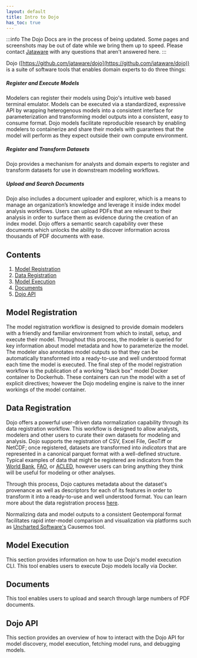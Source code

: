 ```yaml
---
layout: default
title: Intro to Dojo
has_toc: true
---
```



<CenteredImage width="300px" file="Dojo_Logo_profile.png" />

:::info
The Dojo Docs are in the process of being updated. Some pages and screenshots may be out of date while we bring them up to speed. Please contact [Jataware](mailto:dojo@jataware.com) with any questions that aren't answered here.
:::

Dojo ([https://github.com/jataware/dojo](https://github.com/jataware/dojo)) is a suite of software tools that enables domain experts to do three things:

##### Register and Execute Models

Modelers can register their models using Dojo's intuitive web based terminal emulator. Models can be executed via a standardized, expressive API by wrapping heterogenous models into a consistent interface for parameterization and transforming model outputs into a consistent, easy to consume format. Dojo models facilitate reproducible research by enabling modelers to containerize and share their models with guarantees that the model will perform as they expect outside their own compute environment.

##### Register and Transform Datasets

Dojo provides a mechanism for analysts and domain experts to register and transform datasets for use in downstream modeling workflows.

##### Upload and Search Documents

Dojo also includes a document uploader and explorer, which is a means to manage an organization’s knowledge and leverage it inside index model analysis workflows. Users can upload PDFs that are relevant to their analysis in order to surface them as evidence during the creation of an index model. Dojo offers a semantic search capability over these documents which unlocks the ability to discover information across thousands of PDF documents with ease.

<CenteredImage width="700px" file="landing-page.png" title="Dojo Landing Page" />

## Contents

1. [Model Registration](./model-registration.md)
2. [Data Registration](./data-registration.md)
3. [Model Execution](./model-execution.md)
4. [Documents](./documents)
5. [Dojo API](./dojo-api.md)

## Model Registration

The model registration workflow is designed to provide domain modelers with a friendly and familiar environment from which to install, setup, and execute their model. Throughout this process, the modeler is queried for key information about model metadata and how to parameterize the model. The modeler also annotates model outputs so that they can be automatically transformed into a ready-to-use and well understood format each time the model is executed. The final step of the model registration workflow is the publication of a working "black box" model Docker container to Dockerhub. These containers can run the model with a set of explicit directives; however the Dojo modeling engine is naive to the inner workings of the model container. 

<CenteredImage width="700px" file="containerization_environment_medium.png" title="Dojo Containerization Environment" />

## Data Registration

 Dojo offers a powerful user-driven data normalization capability through its data registration workflow. This workflow is designed to allow analysts, modelers and other users to curate their own datasets for modeling and analysis. Dojo supports the registration of CSV, Excel File, GeoTiff or NetCDF; once registered, datasets are transformed into _indicators_ that are represented in a canonical parquet format with a well-defined structure. Typical examples of data that might be registered are indicators from the [World Bank](https://data.worldbank.org/), [FAO](http://www.fao.org/statistics/en/), or [ACLED](https://acleddata.com/), however users can bring anything they think will be useful for modeling or other analyses. 

Through this process, Dojo captures metadata about the dataset's provenance as well as descriptors for each of its features in order to transform it into a ready-to-use and well understood format. You can learn more about the data registration process [here](./data-registration.html).

Normalizing data and model outputs to a consistent Geotemporal format facilitates rapid inter-model comparison and visualization via platforms such as [Uncharted Software's](https://uncharted.software/) Causemos tool.

<CenteredImage width="500px" file="causemos_viz.png" title="Uncharted's Causemos Platform" />

## Model Execution

This section provides information on how to use Dojo's model execution CLI. This tool enables users to execute Dojo models locally via Docker.

## Documents

This tool enables users to upload and search through large numbers of PDF documents.

## Dojo API

This section provides an overview of how to interact with the Dojo API for model discovery, model execution, fetching model runs, and debugging models.
